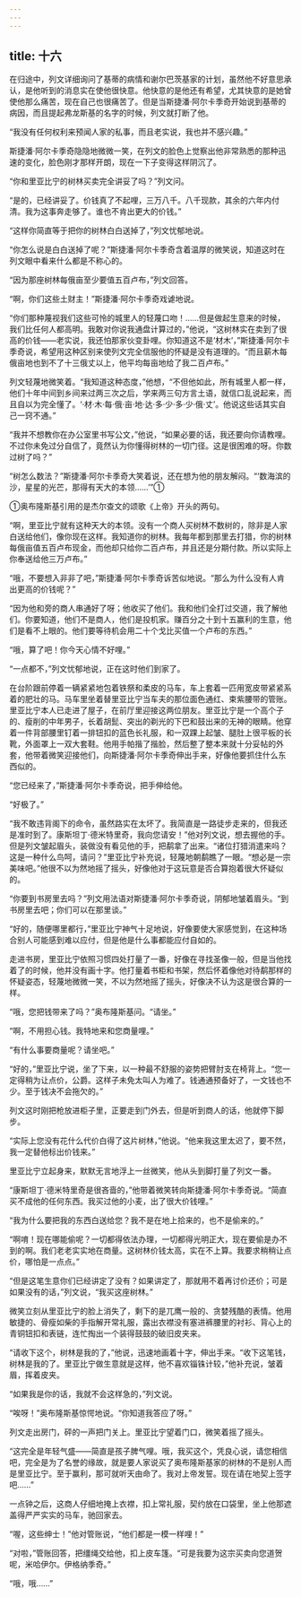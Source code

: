 ```yaml
---
---
---
```

title: 十六
---



在归途中，列文详细询问了基蒂的病情和谢尔巴茨基家的计划，虽然他不好意思承认，是他听到的消息实在使他很快意。他快意的是他还有希望，尤其快意的是她曾使他那么痛苦，现在自己也很痛苦了。但是当斯捷潘·阿尔卡季奇开始说到基蒂的病因，而且提起弗龙斯基的名字的时候，列文就打断了他。

“我没有任何权利来预闻人家的私事，而且老实说，我也并不感兴趣。”

斯捷潘·阿尔卡季奇隐隐地微微一笑，在列文的脸色上觉察出他非常熟悉的那种迅速的变化，脸色刚才那样开朗，现在一下子变得这样阴沉了。

“你和里亚比宁的树林买卖完全讲妥了吗？”列文问。

“是的，已经讲妥了。价钱真了不起哩，三万八千。八千现款，其余的六年内付清。我为这事奔走够了。谁也不肯出更大的价钱。”

“这样你简直等于把你的树林白白送掉了，”列文忧郁地说。

“你怎么说是白白送掉了呢？”斯捷潘·阿尔卡季奇含着温厚的微笑说，知道这时在列文眼中看来什么都是不称心的。

“因为那座树林每俄亩至少要值五百卢布，”列文回答。

“啊，你们这些土财主！”斯捷潘·阿尔卡季奇戏谑地说。

“你们那种蔑视我们这些可怜的城里人的轻蔑口吻！……但是做起生意来的时候，我们比任何人都高明。我敢对你说我通盘计算过的，”他说，“这树林实在卖到了很高的价钱——老实说，我还怕那家伙变卦哩。你知道这不是‘材木’，”斯捷潘·阿尔卡季奇说，希望用这种区别来使列文完全信服他的怀疑是没有道理的。“而且薪木每俄亩地也到不了十三俄丈以上，他平均每亩地给了我二百卢布。”

列文轻蔑地微笑着。“我知道这种态度，”他想，“不但他如此，所有城里人都一样，他们十年中间到乡间来过两三次之后，学来两三句方言土语，就信口乱说起来，而且自以为完全懂了。‘·材·木·每·俄·亩·地·达·多·少·多·少·俄·丈’。他说这些话其实自己一窍不通。”

“我并不想教你在办公室里书写公文，”他说，“如果必要的话，我还要向你请教哩。不过你未免过分自信了，竟然认为你懂得树林的一切门径。这是很困难的呀。你数过树了吗？”

“树怎么数法？”斯捷潘·阿尔卡季奇大笑着说，还在想为他的朋友解闷。“‘数海滨的沙，星星的光芒，那得有天大的本领……’”①



①奥布隆斯基引用的是杰尔查文的颂歌《上帝》开头的两句。

“啊，里亚比宁就有这种天大的本领。没有一个商人买树林不数树的，除非是人家白送给他们，像你现在这样。我知道你的树林。我每年都到那里去打猎，你的树林每俄亩值五百卢布现金，而他却只给你二百卢布，并且还是分期付款。所以实际上你奉送给他三万卢布。”

“哦，不要想入非非了吧，”斯捷潘·阿尔卡季奇诉苦似地说。“那么为什么没有人肯出更高的价钱呢？”

“因为他和旁的商人串通好了呀；他收买了他们。我和他们全打过交道，我了解他们。你要知道，他们不是商人，他们是投机家。赚百分之十到十五赢利的生意，他们是看不上眼的。他们要等待机会用二十个戈比买值一个卢布的东西。”

“哦，算了吧！你今天心情不好哩。”

“一点都不，”列文忧郁地说，正在这时他们到家了。

在台阶跟前停着一辆紧紧地包着铁祭和柔皮的马车，车上套着一匹用宽皮带紧紧系着的肥壮的马。马车里坐着替里亚比宁当车夫的那位面色通红、束紫腰带的管账。里亚比宁本人已走进了屋子，在前厅里迎接这两位朋友。里亚比宁是一个高个子的、瘦削的中年男子，长着胡髭、突出的剃光的下巴和鼓出来的无神的眼睛。他穿着一件背部腰里钉着一排钮扣的蓝色长礼服，和一双踝上起皱、腿肚上很平板的长靴，外面罩上一双大套鞋。他用手帕揩了揩脸，然后整了整本来就十分妥帖的外套，他带着微笑迎接他们，向斯捷潘·阿尔卡季奇伸出手来，好像他要抓住什么东西似的。

“您已经来了，”斯捷潘·阿尔卡季奇说，把手伸给他。

“好极了。”

“我不敢违背阁下的命令，虽然路实在太坏了。我简直是一路徒步走来的，但我还是准时到了。康斯坦丁·德米特里奇，我向您请安！”他对列文说，想去握他的手。但是列文皱起眉头，装做没有看见他的手，把鹬拿了出来。“诸位打猎消遣来吗？这是一种什么鸟呵，请问？”里亚比宁补充说，轻蔑地朝鹬瞧了一眼。“想必是一宗美味吧。”他很不以为然地摇了摇头，好像他对于这玩意是否合算抱着很大怀疑似的。

“你要到书房里去吗？”列文用法语对斯捷潘·阿尔卡季奇说，阴郁地皱着眉头。“到书房里去吧；你们可以在那里谈。”

“好的，随便哪里都行，”里亚比宁神气十足地说，好像要使大家感觉到，在这种场合别人可能感到难以应付，但是他是什么事都能应付自如的。

走进书房，里亚比宁依照习惯四处打量了一番，好像在寻找圣像一般，但是当他找着了的时候，他并没有画十字。他打量着书柜和书架，然后怀着像他对待鹬那样的怀疑姿态，轻蔑地微微一笑，不以为然地摇了摇头，好像决不认为这是很合算的一样。

“哦，您把钱带来了吗？”奥布隆斯基问。“请坐。”

“啊，不用担心钱。我特地来和您商量哩。”

“有什么事要商量呢？请坐吧。”

“好的，”里亚比宁说，坐了下来，以一种最不舒服的姿势把臂肘支在椅背上。“您一定得稍为让点价，公爵。这样子未免太叫人为难了。钱通通预备好了，一文钱也不少。至于钱决不会拖欠的。”

列文这时刚把枪放进柜子里，正要走到门外去，但是听到商人的话，他就停下脚步。

“实际上您没有花什么代价白得了这片树林，”他说。“他来我这里太迟了，要不然，我一定替他标出价钱来。”

里亚比宁立起身来，默默无言地浮上一丝微笑，他从头到脚打量了列文一番。

“康斯坦丁·德米特里奇是很吝啬的，”他带着微笑转向斯捷潘·阿尔卡季奇说。“简直买不成他的任何东西。我买过他的小麦，出了很大价钱哩。”

“我为什么要把我的东西白送给您？我不是在地上拾来的，也不是偷来的。”

“啊唷！现在哪能偷呢？一切都得依法办理，一切都得光明正大，现在要偷是办不到的啊。我们老老实实地在商量。这树林价钱太高，实在不上算。我要求稍稍让点价，哪怕是一点点。”

“但是这笔生意你们已经讲定了没有？如果讲定了，那就用不着再讨价还价；可是如果没有的话，”列文说，“我买这座树林。”

微笑立刻从里亚比宁的脸上消失了，剩下的是兀鹰一般的、贪婪残酷的表情。他用敏捷的、骨瘦如柴的手指解开常礼服，露出衣襟没有塞进裤腰里的衬衫、背心上的青铜钮扣和表链，连忙掏出一个装得鼓鼓的破旧皮夹来。

“请收下这个，树林是我的了，”他说，迅速地画着十字，伸出手来。“收下这笔钱，树林是我的了。里亚比宁做生意就是这样，他不喜欢锱铢计较，”他补充说，皱着眉，挥着皮夹。

“如果我是你的话，我就不会这样急的，”列文说。

“唉呀！”奥布隆斯基惊愕地说。“你知道我答应了呀。”

列文走出房门，砰的一声把门关上。里亚比宁望着门口，微笑着摇了摇头。

“这完全是年轻气盛——简直是孩子脾气哩。哦，我买这个，凭良心说，请您相信吧，完全是为了名誉的缘故，就是要人家说买了奥布隆斯基家的树林的不是别人而是里亚比宁。至于赢利，那可就听天由命了。我对上帝发誓。现在请在地契上签字吧……”

一点钟之后，这商人仔细地掩上衣襟，扣上常礼服，契约放在口袋里，坐上他那遮盖得严严实实的马车，驰回家去。

“喔，这些绅士！”他对管账说，“他们都是一模一样哩！”

“对啦，”管账回答，把缰绳交给他，扣上皮车篷。“可是我要为这宗买卖向您道贺呢，米哈伊尔。伊格纳季奇。”

“哦，哦……”
